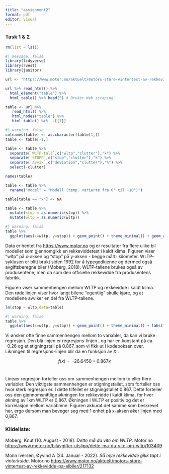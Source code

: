 ---
title: "assignment2"
format: pdf
editor: visual
---

### Task 1 & 2

```{r}
rm(list = ls())
```

```{r}
#| message: false
library(tidyverse)
library(rvest)  
library(janitor) 
```

```{r}
url <- "https://www.motor.no/aktuelt/motors-store-vintertest-av-rekkevidde-pa-elbiler/217132" # Url til data. 

url %>% read_html() %>% 
  html_element("table") %>%  
  html_table() %>% head(5) # Bruker Web scraping. 

table <- url %>%
   read_html() %>% 
   html_nodes("table") %>%  
   html_table() %>%  .[[1]]
```

```{r}
#| warning: false
colnames(table) <- as.character(table[1,])
table <- table[-1,]

table <- table %>% 
  separate(`WLTP-tall`,c("wltp","clutter"),"k") %>% 
  separate(`STOPP`,c("stop","clutter"),"k") %>% 
  separate(`Avvik`,c("deviation","clutter"),"%") %>% 
  select(-clutter)

names(table)

table <- table %>% 
  rename("model" = "Modell (temp. varierte fra 0° til -10°)")

table[table == "x"] <- NA

table <- table %>% 
  mutate(stop = as.numeric(stop)) %>% 
  mutate(wltp = as.numeric(wltp))
```

```{r}
#| warning: false
table %>% 
  ggplot(aes(x=wltp, y=stop)) + geom_point() + theme_minimal() + geom_abline(intercept = 0, slope = 1, size = 0.5, col = "red") + labs(title = "WLTP vs. test range in cold climate", caption = "Kilde : https://www.motor.no") 
```

Data er hentet fra [https://www.motor.no](https://www.motor.no/aktuelt/motors-store-vintertest-av-rekkevidde-pa-elbiler/217132) og er resultater fra flere ulike bil modeller som gjennomgikk en rekkeviddetest i kaldt klima. Figuren viser "wltp" på x-aksen og "stop" på y-aksen - begge målt i kilometer. WLTP-syklusen er blitt brukt siden 1992 for å typegodkjenne og dermed også avgiftsberegne biler (Moberg, 2018). WLTP-tallene brukes også av produsentene, men da som den offisielle rekkevidde fra produsentens fabrikk.

Figuren viser sammenhengen mellom WLTP og rekkevidde i kaldt klima. Den røde linjen viser hvor langt bilene "egentlig" skulle kjøre, og at modellene avviker en del fra WLTP-tallene.

```{r}
lm(stop ~ wltp,data=table)
```

```{r}
#| warning: false
table %>% 
  ggplot(aes(x=wltp, y=stop)) + geom_point() + theme_minimal() + labs(title = "WLTP vs. test range in cold climate", caption = "Kilde : https://www.motor.no") + geom_smooth(method = lm,se = FALSE) + xlab("WLTP km") + ylab("stop km")
```

Vi ønsker ofte finne sammenhengen mellom to variabler, da kan vi bruke regresjon. Den blå linjen er regresjons-linjen , og har en konstant på ca. -0.26 og et stigningstall på 0.867, som vi fikk ut i kodeboksen over. Likningen til regresjons-linjen blir da en funksjon av X :

$$
f(x) = -26.6450 + 0.867x
$$\

Lineær regresjon forteller oss om sammenhengen mellom to eller flere variabler. Den viktigste sammenhengen er stigningstallet, som forteller oss hvor sterk regresjon er. I dette tilfellet er stigningstallet 0.867. Dette forteller oss den gjennomsnittlige økningen for rekkevidde i kaldt klima, for hver økning av 1km WLTP er 0,867. Økningen i WLTP er positiv og det er korrelasjon mellom variablene. Figuren akkurat det samme som beskrevet her, ergo dersom man beveger seg med 1 enhet på x-aksen øker linjen med 0,867.

### Kildeliste:

Moberg, Knut (10. August - 2018). *Dette må du vite om WLTP*. Motor.no\
<https://www.motor.no/bilavgifter-utslipp/dette-ma-du-vite-om-wltp/103409>

Monn Iversen, Øyvind A (24. Januar - 2022). *Så mye rekkevidde gikk tapt i vinterkulda*. Motor.no <https://www.motor.no/aktuelt/motors-store-vintertest-av-rekkevidde-pa-elbiler/217132>
